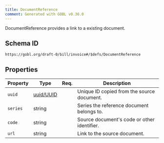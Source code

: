 ```yaml
---
title: DocumentReference
comment: Generated with GOBL v0.36.0
---
```


DocumentReference provides a link to a existing document.

## Schema ID

`https://gobl.org/draft-0/bill/invoice#/$defs/DocumentReference`

## Properties

| Property | Type                            | Req. | Description                                 |
|----------|---------------------------------|------|---------------------------------------------|
| `uuid`   | [uuid/UUID](/draft-0/uuid/uuid) |      | Unique ID copied from the source document.  |
| `series` | string                          |      | Series the reference document belongs to.   |
| `code`   | string                          |      | Source document's code or other identifier. |
| `url`    | string                          |      | Link to the source document.                |

